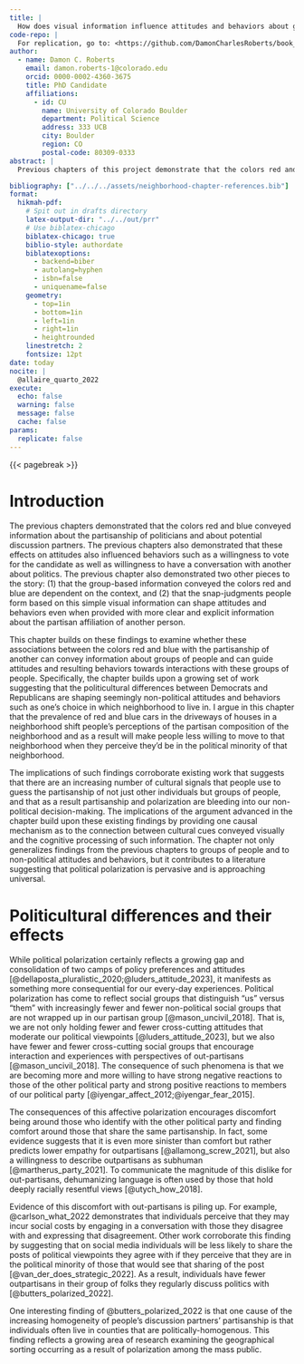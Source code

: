 ```yaml
---
title: |
  How does visual information influence attitudes and behaviors about groups of people?
code-repo: |
  For replication, go to: <https://github.com/DamonCharlesRoberts/book_project/chapter_4>.
author:
  - name: Damon C. Roberts
    email: damon.roberts-1@colorado.edu
    orcid: 0000-0002-4360-3675
    title: PhD Candidate
    affiliations:
      - id: CU
        name: University of Colorado Boulder
        department: Political Science
        address: 333 UCB
        city: Boulder
        region: CO 
        postal-code: 80309-0333
abstract: |
  Previous chapters of this project demonstrate that the colors red and blue convey information about the partisan affiliation of another individual, and that this information influences a number of attitudes and behaviors. This chapter's goal is to add to these findings in a couple of directions: (1) do these findings generalize to shaping the attitudes and behaviors directed towards groups of people and (2) do these results contribute to the growing literature about the effects of polarization on seemingly non-political attitudes and behaviors?

bibliography: ["../../../assets/neighborhood-chapter-references.bib"]
format:
  hikmah-pdf:
    # Spit out in drafts directory
    latex-output-dir: "../../out/prr"
    # Use biblatex-chicago
    biblatex-chicago: true
    biblio-style: authordate
    biblatexoptions: 
      - backend=biber
      - autolang=hyphen
      - isbn=false
      - uniquename=false
    geometry:
      - top=1in
      - bottom=1in
      - left=1in
      - right=1in
      - heightrounded
    linestretch: 2
    fontsize: 12pt
date: today
nocite: |
  @allaire_quarto_2022
execute:
  echo: false
  warning: false
  message: false
  cache: false
params:
  replicate: false
---
```

{{< pagebreak >}}

# Introduction

The previous chapters demonstrated that the colors red and blue conveyed information about the partisanship of politicians and about potential discussion partners. The previous chapters also demonstrated that these effects on attitudes also influenced behaviors such as a willingness to vote for the candidate as well as willingness to have a conversation with another about politics. The previous chapter also demonstrated two other pieces to the story: (1) that the group-based information conveyed the colors red and blue are dependent on the context, and (2) that the snap-judgments people form based on this simple visual information can shape attitudes and behaviors even when provided with more clear and explicit information about the partisan affiliation of another person.

This chapter builds on these findings to examine whether these associations between the colors red and blue with the partisanship of another can convey information about groups of people and can guide attitudes and resulting behaviors towards interactions with these groups of people. Specifically, the chapter builds upon a growing set of work suggesting that the politicultural differences between Democrats and Republicans are shaping seemingly non-political attitudes and behaviors such as one's choice in which neighborhood to live in. I argue in this chapter that the prevalence of red and blue cars in the driveways of houses in a neighborhood shift people's perceptions of the partisan composition of the neighborhood and as a result will make people less willing to move to that neighborhood when they perceive they'd be in the political minority of that neighborhood.

The implications of such findings corroborate existing work that suggests that there are an increasing number of cultural signals that people use to guess the partisanship of not just other individuals but groups of people, and that as a result partisanship and polarization are bleeding into our non-political decision-making. The implications of the argument advanced in the chapter build upon these existing findings by providing one causal mechanism as to the connection between cultural cues conveyed visually and the cognitive processing of such information. The chapter not only generalizes findings from the previous chapters to groups of people and to non-political attitudes and behaviors, but it contributes to a literature suggesting that political polarization is pervasive and is approaching universal.

# Politicultural differences and their effects

While political polarization certainly reflects a growing gap and consolidation of two camps of policy preferences and attitudes [@dellaposta_pluralistic_2020;@luders_attitude_2023], it manifests as something more consequential for our every-day experiences. Political polarization has come to reflect social groups that distinguish "us" versus "them" with increasingly fewer and fewer non-political social groups that are not wrapped up in our partisan group [@mason_uncivil_2018]. That is, we are not only holding fewer and fewer cross-cutting attitudes that moderate our political viewpoints [@luders_attitude_2023], but we also have fewer and fewer cross-cutting social groups that encourage interaction and experiences with perspectives of out-partisans [@mason_uncivil_2018]. The consequence of such phenomena is that we are becoming more and more willing to have strong negative reactions to those of the other political party and strong positive reactions to members of our political party [@iyengar_affect_2012;@iyengar_fear_2015].

The consequences of this affective polarization encourages discomfort being around those who identify with the other political party and finding comfort around those that share the same partisanship. In fact, some evidence suggests that it is even more sinister than comfort but rather predicts lower empathy for outpartisans [@allamong_screw_2021], but also a willingness to describe outpartisans as subhuman [@martherus_party_2021]. To communicate the magnitude of this dislike for out-partisans, dehumanizing language is often used by those that hold deeply racially resentful views [@utych_how_2018].

Evidence of this discomfort with out-partisans is piling up. For example, @carlson_what_2022 demonstrates that individuals perceive that they may incur social costs by engaging in a conversation with those they disagree with and expressing that disagreement. Other work corroborate this finding by suggesting that on social media individuals will be less likely to share the posts of political viewpoints they agree with if they perceive that they are in the political minority of those that would see that sharing of the post [@van_der_does_strategic_2022]. As a result, individuals have fewer outpartisans in their group of folks they regularly discuss politics with [@butters_polarized_2022].

One interesting finding of @butters_polarized_2022 is that one cause of the increasing homogeneity of people's discussion partners' partisanship is that individuals often live in counties  that are politically-homogenous. This finding reflects a growing area of research examining the geographical sorting occurring as a result of polarization among the mass public.